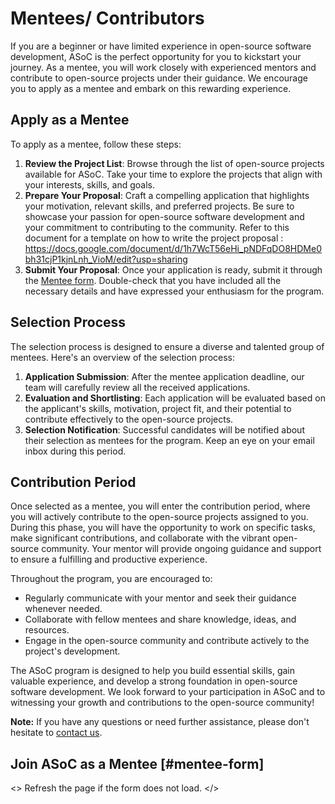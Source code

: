 
# Mentees/ Contributors

If you are a beginner or have limited experience in open-source software development, ASoC is the perfect opportunity for you to kickstart your journey. As a mentee, you will work closely with experienced mentors and contribute to open-source projects under their guidance. We encourage you to apply as a mentee and embark on this rewarding experience.

## Apply as a Mentee

To apply as a mentee, follow these steps:

1. **Review the Project List**: Browse through the list of open-source projects available for ASoC. Take your time to explore the projects that align with your interests, skills, and goals.
2. **Prepare Your Proposal**: Craft a compelling application that highlights your motivation, relevant skills, and preferred projects. Be sure to showcase your passion for open-source software development and your commitment to contributing to the community.
   Refer to this document for a template on how to write the project proposal : https://docs.google.com/document/d/1h7WcT56eHi_pNDFqDO8HDMe0bh31cjP1kjnLnh_VioM/edit?usp=sharing
3. **Submit Your Proposal**: Once your application is ready, submit it through the [Mentee form](#mentee-form). Double-check that you have included all the necessary details and have expressed your enthusiasm for the program.

## Selection Process

The selection process is designed to ensure a diverse and talented group of mentees. Here's an overview of the selection process:

1. **Application Submission**: After the mentee application deadline, our team will carefully review all the received applications.
2. **Evaluation and Shortlisting**: Each application will be evaluated based on the applicant's skills, motivation, project fit, and their potential to contribute effectively to the open-source projects.
3. **Selection Notification**: Successful candidates will be notified about their selection as mentees for the program. Keep an eye on your email inbox during this period.

## Contribution Period

Once selected as a mentee, you will enter the contribution period, where you will actively contribute to the open-source projects assigned to you. During this phase, you will have the opportunity to work on specific tasks, make significant contributions, and collaborate with the vibrant open-source community. Your mentor will provide ongoing guidance and support to ensure a fulfilling and productive experience.

Throughout the program, you are encouraged to:

- Regularly communicate with your mentor and seek their guidance whenever needed.
- Collaborate with fellow mentees and share knowledge, ideas, and resources.
- Engage in the open-source community and contribute actively to the project's development.

The ASoC program is designed to help you build essential skills, gain valuable experience, and develop a strong foundation in open-source software development. We look forward to your participation in ASoC and to witnessing your growth and contributions to the open-source community!

**Note:** If you have any questions or need further assistance, please don't hesitate to [contact us](/contact-us).

## Join ASoC as a Mentee [#mentee-form]

<>
  <Callout type="info" emoji="ℹ️">
    Refresh the page if the form does not load.
  </Callout>
  <MenteeForm />
</>
